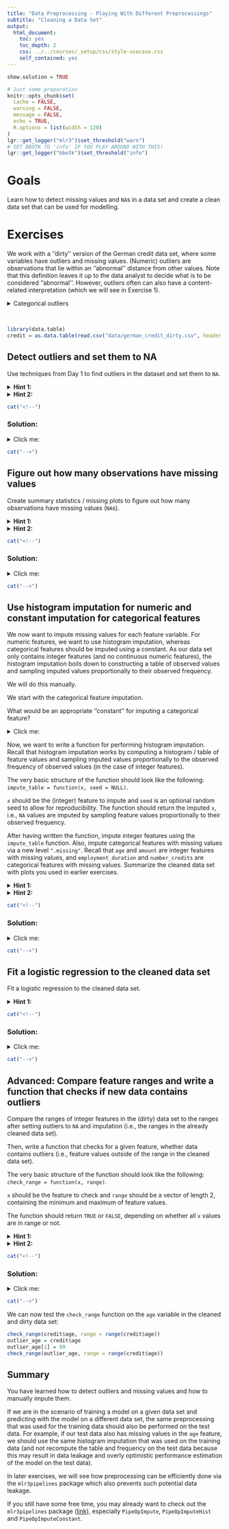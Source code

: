 ```yaml
---
title: "Data Preprocessing - Playing With Different Preprocessings"
subtitle: "Cleaning a Data Set"
output:
  html_document:
    toc: yes
    toc_depth: 2
    css: ../../courses/_setup/css/style-usecase.css
    self_contained: yes
---
```


<!-- #FIXME: mlr3 codestyle -->

```r
show.solution = TRUE
```

```r
# Just some preparation
knitr::opts_chunk$set(
  cache = FALSE,
  warning = FALSE,
  message = FALSE,
  echo = TRUE,
  R.options = list(width = 120)
)
lgr::get_logger("mlr3")$set_threshold("warn")
# SET BBOTK TO 'info' IF YOU PLAY AROUND WITH THIS!
lgr::get_logger("bbotk")$set_threshold("info")
```

# Goals

Learn how to detect missing values and `NA`s in a data set and create a clean data set that can be used for modelling.

# Exercises

We work with a ''dirty'' version of the German credit data set, where some variables have outliers and missing values.
(Numeric) outliers are observations that lie within an ''abnormal'' distance from other values.
Note that this definition leaves it up to the data analyst to decide what is to be considered ''abnormal''.
However, outliers often can also have a content-related interpretation (which we will see in Exercise 1).

<details>
<summary>Categorical outliers</summary>

Note that the definition above is only suitable for numeric features.
For categorical features, there is no straightforward definition of outliers.
However, what often can be encountered in practice is that some categorical features have a very large number of rarely used factor levels.
During the modelling process, it is often useful to collapse rarely used levels to a single level such as ''other'', to,
e.g., reduce overhead when encoding categorical features.
Note that we will not cover such ''categorical outliers'' in this usecase.

</details>

&nbsp;

```r
library(data.table)
credit = as.data.table(read.csv("data/german_credit_dirty.csv", header = TRUE, stringsAsFactors = TRUE))
```

## Detect outliers and set them to NA

Use techniques from Day 1 to find outliers in the dataset and set them to `NA`.

<details>
<summary>**Hint 1:**</summary>

You can, for example, use functionality from the `DataExplorer` package.

</details>

<details>
<summary>**Hint 2:**</summary>

```r
library(DataExplorer)
plot_histogram(...)
plot_density(...)
```

You can use the `data.table` in-place operator (`:=`) to assign `NA` values, e.g.,

```r
credit[1, age := NA_integer_]
```

sets the age value of the first row to `NA`.

</details>


```r
cat("<!--")
```

### Solution:

<details>
<summary>Click me:</summary>

```r
library(DataExplorer)
plot_histogram(credit)
plot_density(credit)
```

Looking at the histogram plots, we observe plenty of age values of `0`.

This is also reflected in the density plots.

As we know that an underage person cannot take out a loan, we can assume that those values are content-related outliers, e.g., they may have been set to `0` to indicate that the actual values were missing.

We also observe that there appears to be a single amount value that is comparably large (around `80000`).

```r
range(credit$age, na.rm = TRUE)
mean(credit$age == 0, na.rm = TRUE)  # relative frequency
range(credit$amount, na.rm = TRUE)
mean(credit$amount == 80000, na.rm = TRUE)  # relative frequency
```

We therefore assign age values of `0` and amount values of `80000` `NA`:

```r
credit[age == 0, age := NA_integer_]
credit[amount == 80000, amount := NA_integer_]
```

</details>


```r
cat("-->")
```

## Figure out how many observations have missing values

Create summary statistics / missing plots to figure out how many observations have missing values (`NA`s).

<details>
<summary>**Hint 1:**</summary>

You can again use functionality from the `DataExplorer` package.

</details>

<details>
<summary>**Hint 2:**</summary>

```r
plot_missing(...)
```

</details>

```r
cat("<!--")
```

### Solution:

<details>
<summary>Click me:</summary>

```r
plot_missing(credit)
rel_missing = colMeans(is.na(credit))
rel_missing[rel_missing > 0]
```

13.4 % of age observations, 0.1% of amount observations, 8.7% of employment observations and 4.9% of number\_credits observations are missing.

&nbsp;

If we want o see how many rows contain at least one missing value, we can do the following:

```r
mean(rowSums(is.na(credit)) > 0)
```

24.8% of rows have at least one missing value.


</details>


```r
cat("-->")
```

## Use histogram imputation for numeric and constant imputation for categorical features

We now want to impute missing values for each feature variable.
For numeric features, we want to use histogram imputation, whereas categorical features should be imputed using a constant.
As our data set only contains integer features (and no continuous numeric features), the histogram imputation boils down to constructing a table of observed values and sampling imputed values proportionally to their observed frequency.

We will do this manually.

We start with the categorical feature imputation.

What would be an appropriate ''constant'' for imputing a categorical feature?

<details>
<summary>Click me:</summary>

Any new level that indicates that we imputed the value, e.g., `".missing"`.

</details>

Now, we want to write a function for performing histogram imputation.
Recall that histogram imputation works by computing a histogram / table of feature values and sampling imputed values proportionally to the observed frequency of observed values (in the case of integer features).

The very basic structure of the function should look like the following: `impute_table = function(x, seed = NULL)`.

`x` should be the (integer) feature to impute and `seed` is an optional random seed to allow for reproducibility.
The function should return the imputed `x`, i.e., `NA` values are imputed by sampling feature values proportionally to their observed frequency.

After having written the function, impute integer features using the `impute_table` function.
Also, impute categorical features with missing values via a new level `".missing"`.
Recall that `age` and `amount` are integer features with missing values, and `employment_duration` and `number_credits` are categorical features with missing values.
Summarize the cleaned data set with plots you used in earlier exercises.

<details>
<summary>**Hint 1:**</summary>

```r
impute_table = function(x, seed = NULL) {
  stopifnot(typeof(x) == "integer")
  ...
}
```

```r
# missing value imputation
```


</details>

<details>
<summary>**Hint 2:**</summary>

```r
impute_table = function(x, seed = NULL) {
  stopifnot(typeof(x) == "integer")
  tab = table(x)
  values = sort(unique(x))  # note that all(names(tab) == as.character(values))
  rel_freq = tab / sum(tab)
  is_missing = is.na(x)
  if (!is.null(seed)) {
    set.seed(seed)
  }
  imputed_values = sample(...)
  x[is_missing] = imputed values
  x
}
```

```r
# missing value imputation
```


</details>

```r
cat("<!--")
```

### Solution:

<details>
<summary>Click me:</summary>

```r
impute_table = function(x, seed = NULL) {
  stopifnot(typeof(x) == "integer")
  tab = table(x)
  values = sort(unique(x))  # note that all(names(tab) == as.character(values))
  rel_freq = tab / sum(tab)
  is_missing = is.na(x)
  if (!is.null(seed)) {
    set.seed(seed)
  }
  imputed_values = sample(values, size = sum(is_missing), replace = TRUE, prob = rel_freq)
  x[is_missing] = imputed_values
  x
}
```

```r
# missing value imputation
imputed_age = impute_table(credit$age, seed = 1)
credit[, age := imputed_age]

imputed_amount = impute_table(credit$amount, seed = 1)
credit[, amount := imputed_amount]

credit[is.na(employment_duration), employment_duration := ".missing"]
levels(credit$employment_duration)

credit[is.na(number_credits), number_credits := ".missing"]
levels(credit$number_credits)

plot_histogram(credit)
plot_density(credit)
plot_missing(credit)
```

</details>


```r
cat("-->")
```

## Fit a logistic regression to the cleaned data set

Fit a logistic regression to the cleaned data set.

<details>
<summary>**Hint 1:**</summary>

```r
logreg = glm(formula = ..., family = ..., data = ...)
```

</details>

```r
cat("<!--")
```

### Solution:

<details>
<summary>Click me:</summary>

```r
logreg = glm(formula = credit_risk ~ ., family = binomial(), data = credit)
```

</details>


```r
cat("-->")
```

## Advanced: Compare feature ranges and write a function that checks if new data contains outliers

Compare the ranges of integer features in the (dirty) data set to the ranges after setting outliers to `NA` and imputation (i.e., the ranges in the already cleaned data set).

Then, write a function that checks for a given feature, whether data contains outliers (i.e., feature values outside of the range in the cleaned data set).

The very basic structure of the function should look like the following: `check_range = function(x, range)`.

`x` should be the feature to check and `range` should be a vector of length 2, containing the minimum and maximum of feature values.

The function should return `TRUE` or `FALSE`, depending on whether all `x` values are in range or not.

<details>
<summary>**Hint 1:**</summary>

Use `range`.

```r
# range comparison
range(...)
.
.
.
```

```r
check_range = function(x, range) {
}
```

</details>


<details>
<summary>**Hint 2:**</summary>

```r
# range comparison
range(credit$age)
...

range(credit_dirty$age, na.rm = TRUE)
...
```

```r
check_range = function(x, range) {
  x_in_range = x >= ... & x <= ...  # x in [min, max]
  all(x_in_range)
}
```

</details>


```r
cat("<!--")
```

### Solution:

<details>
<summary>Click me:</summary>

```r
# range comparison
range(credit$age)
range(credit$amount)

range(credit_dirty$age, na.rm = TRUE)
range(credit_dirty$amount, na.rm = TRUE)
```

```r
check_range = function(x, range) {
  # we skip some safety checks here
  # x must be numeric or integer and should not contain any NAs
  # range must be a numeric / integer vector of length 2
  # range[1] must be <= range[2], i.e., min then max and not switched

  x_in_range = x >= range[1] & x <= range[2]
  all(x_in_range)
}
```

</details>


```r
cat("-->")
```

We can now test the `check_range` function on the `age` variable in the cleaned and dirty data set:

```r
check_range(credit$age, range = range(credit$age))
outlier_age = credit$age
outlier_age[1] = 99
check_range(outlier_age, range = range(credit$age))
```

## Summary

You have learned how to detect outliers and missing values and how to manually impute them.

If we are in the scenario of training a model on a given data set and predicting with the model on a different data set, the same preprocessing that was used for the training data should also be performed on the test data.
For example, if our test data also has missing values in the `age` feature, we should use the same histogram imputation that was used on the training data (and not recompute the table and frequency on the test data because this may result in data leakage and overly optimistic performance estimation of the model on the test data).

In later exercises, we will see how preprocessing  can be efficiently done via the `mlr3pipelines` package which also prevents such potential data leakage.

If you still have some free time, you may already want to check out the `mlr3pipelines` package ([link](https://mlr3pipelines.mlr-org.com/)), especially `PipeOpImpute`, `PipeOpImputeHist` and `PipeOpImputeConstant`.
